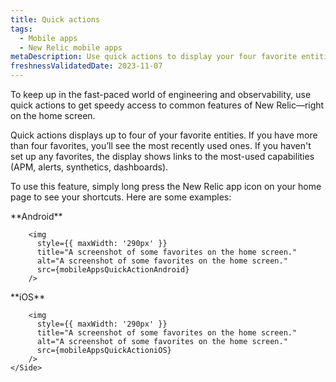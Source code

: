```yaml
---
title: Quick actions 
tags:
  - Mobile apps
  - New Relic mobile apps
metaDescription: Use quick actions to display your four favorite entities. 
freshnessValidatedDate: 2023-11-07
---
```






To keep up in the fast-paced world of engineering and observability, use quick actions to get speedy access to common features of New Relic&mdash;right on the home screen. 


Quick actions displays up to four of your favorite entities. If you have more than four favorites, you’ll see the most recently used ones. If you haven't set up any favorites, the display shows links to the most-used capabilities (APM, alerts, synthetics, dashboards). 

To use this feature, simply long press the New Relic app icon on your home page to see your shortcuts. Here are some examples:


<SideBySide>
  <Side>
    **Android**

        <img
          style={{ maxWidth: '290px' }}
          title="A screenshot of some favorites on the home screen."
          alt="A screenshot of some favorites on the home screen."
          src={mobileAppsQuickActionAndroid}
        />
   </Side>
   <Side>
     **iOS**

        <img
          style={{ maxWidth: '290px' }}
          title="A screenshot of some favorites on the home screen."
          alt="A screenshot of some favorites on the home screen."
          src={mobileAppsQuickActioniOS}
        />
    </Side>
</SideBySide>

